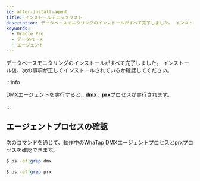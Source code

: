 ```yaml
---
id: after-install-agent
title: インストールチェックリスト
description: データベースモニタリングのインストールがすべて完了しました。 インストール後に確認事項をチェックしてください。
keywords:
  - Oracle Pro
  - データベース
  - エージェント
---
```


データベースモニタリングのインストールがすべて完了しました。 インストール後、次の事項が正しくインストールされているか確認してください。


<Dbcheckagentlog />

:::info

DMXエージェントを実行すると、**dmx**、**prx**プロセスが実行されます。

:::


<Dbcheckdblogs />

## エージェントプロセスの確認

次のコマンドを通じて、動作中のWhaTap DMXエージェントプロセスとprxプロセスを確認できます。

```bash
$ ps -ef|grep dmx

$ ps -ef|grep prx
```


<Dbcheckmonitoringagentlists />
